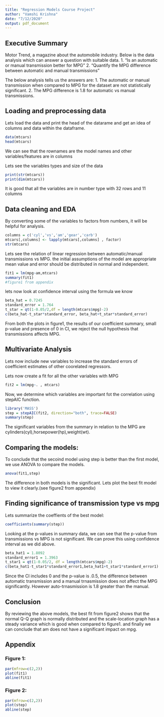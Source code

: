 ---
title: "Regression Models Course Project"
author: "Vamshi Krishna"
date: "7/12/2020"
output: pdf_document
---

## Executive Summary
  Motor Trend, a magazine about the automobile industry. Below is the data analysis which can answer a question with suitable data.
  1. "Is an automatic or manual transmission better for MPG"
  2. "Quantify the MPG difference between automatic and manual transmissions"

  The below analysis tells us the answers are:
  1. The automatic or manual transmission when compared to MPG for the dataset are not statistically significant.
  2. The MPG difference is 1.8 for automatic vs manual transmissions.
  
## Loading and preprocessing data

Lets load the data and print the head of the datarame and get an idea of columns and data within the dataframe.

```{r load}
data(mtcars)
head(mtcars)
```

We can see that the rownames are the model names and other variables/features are in columns

Lets see the variables types and size of the data
```{r}
print(str(mtcars))
print(dim(mtcars))
```

It is good that all the variables are in number type with 32 rows and 11 columns

## Data cleaning and EDA

By converting some of the variables to factors from numbers, it will be helpful for analysis.
```{r}
columns = c('cyl','vs','am','gear','carb')
mtcars[,columns] <- lapply(mtcars[,columns] , factor)
str(mtcars)
```

Lets see the relation of linear regression between automatic/manual transmissions vs MPG.
the initial assumptions of the model are appropriate mean value and error should be distributed in normal and independent.

```{r}
fit1 = lm(mpg~am,mtcars)
summary(fit1)
#figure1 from appendix
```

lets now look at confidence interval using the formula we know
```{r}
beta_hat = 0.7245
standard_error = 1.764
t_star = qt(1-0.05/2,df = length(mtcars$mpg)-2)
c(beta_hat-t_star*standard_error, beta_hat+t_star*standard_error)
```

From both the plots in figure1, the results of our coefficient summary, small p-value and presence of 0 in CI, we reject the null hypothesis that transmissions affects MPG.

## Multivariate Analysis

Lets now include new variables to increase the standard errors of coefficient estimates of other coorelated regressors.

Lets now create a fit for all the other variables with MPG

```{r}
fit2 = lm(mpg~. , mtcars)
```

Now, we determine which variables are important fot the correlation using stepAIC function.

```{r}
library('MASS')
step = stepAIC(fit2, direction="both", trace=FALSE)
summary(step)
```

The significant variables from the summary in relation to the MPG are cylinders(cyl),horsepower(hp),weight(wt).

## Comparing the models:

To conclude that the secoind model using step is better than the first model, we use ANOVA to compare the models.

```{r}
anova(fit1,step)
```

The difference in both models is the significant. Lets plot the best fit model to view it clearly.(see figure2 from appendix)

## Finding significance of transmission type vs mpg
Lets summarize the coeffients of the best model:

```{r}
coefficients(summary(step))
```

Looking at the p-values in summary data, we can see that the p-value from transmissions vs MPG is not significant. We can prove this using confidence interval as we did above.

```{r}
beta_hat1 = 1.8092
standard_error1 = 1.3963
t_star1 = qt(1-0.05/2, df = length(mtcars$mpg)-2)
c(beta_hat1-t_star1*standard_error1,beta_hat1+t_star1*standard_error1)
```

Since the CI includes 0 and the p-value is .0.5, the difference between automatic transmission and a manual trnasmission does not affect the MPG significantly. However auto-trnasmission is 1.8 greater than the manual.

## Conclusion
By reviewing the above models, the best fit from figure2 shows that the normal Q-Q graph is normally distributed and the scale-location graph has a steady variance which is good when compared to figure1. and finally we can conclude that am does not have a significant impact on mpg.

## Appendix

### Figure 1:

```{r}
par(mfrow=c(2,2))
plot(fit1)
abline(fit1)
```

### Figure 2:
```{r}
par(mfrow=c(2,2))
plot(step)
abline(step)
```

